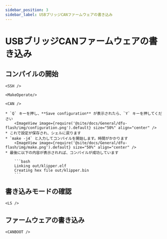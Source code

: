 ```yaml
---
sidebar_position: 3
sidebar_label: USBブリッジCANファームウェアの書き込み
---
```




# USBブリッジCANファームウェアの書き込み

## コンパイルの開始

    <SSH />

    <MakeOperate/>

    <CAN />

    * `Q` キーを押し、**Save configuration** が表示されたら、`Y` キーを押してください
        <ImageView image={require('@site/docs/General/dfu-flash/img/configuration.png').default} size="50%" align="center" />
    * これで設定が保存され、シェルに戻ります
    * `make -j4` と入力してコンパイルを開始します。時間がかかります
        <ImageView image={require('@site/docs/General/dfu-flash/img/make.png').default} size="50%" align="center" />
    * 最後に以下の内容が表示されれば、コンパイルが成功しています

        ```bash
        Linking out/klipper.elf
        Creating hex file out/klipper.bin
        ```
    
## 書き込みモードの確認


    <LS />

## ファームウェアの書き込み


    <CANBOOT />